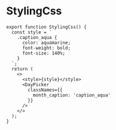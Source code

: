 
# StylingCss



<StylingCss />

```tsx
export function StylingCss() {
  const style = `
    .caption_aqua { 
      color: aquamarine; 
      font-weight: bold; 
      font-size: 140%; 
    }
  `;
  return (
    <>
      <style>{style}</style>
      <DayPicker
        classNames={{
          month_caption: 'caption_aqua'
        }}
      />
    </>
  );
}
```
